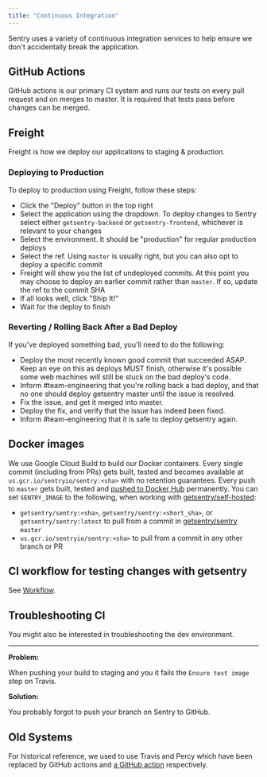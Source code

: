 ```yaml
---
title: "Continuous Integration"
---
```


Sentry uses a variety of continuous integration services to help ensure we don't
accidentally break the application.

## GitHub Actions

GitHub actions is our primary CI system and runs our tests on every pull request and on merges to master. It is required that tests pass before changes can be merged.

## Freight

Freight is how we deploy our applications to staging & production.

### Deploying to Production

To deploy to production using Freight, follow these steps:

- Click the "Deploy" button in the top right
- Select the application using the dropdown. To deploy changes to Sentry select either `getsentry-backend` or `getsentry-frontend`, whichever is relevant to your changes
- Select the environment. It should be "production" for regular production deploys
- Select the ref. Using `master` is usually right, but you can also opt to deploy a specific commit
- Freight will show you the list of undeployed commits. At this point you may choose to deploy an earlier commit rather than `master`. If so, update the ref to the commit SHA
- If all looks well, click "Ship It!"
- Wait for the deploy to finish

### Reverting / Rolling Back After a Bad Deploy

If you've deployed something bad, you'll need to do the following:

- Deploy the most recently known good commit that succeeded ASAP. Keep an eye on
  this as deploys MUST finish, otherwise it's possible some web machines will
  still be stuck on the bad deploy's code.
- Inform #team-engineering that you're rolling back a bad deploy, and that no
  one should deploy getsentry master until the issue is resolved.
- Fix the issue, and get it merged into master.
- Deploy the fix, and verify that the issue has indeed been fixed.
- Inform #team-engineering that it is safe to deploy getsentry again.

## Docker images

We use Google Cloud Build to build our Docker containers. Every single commit (including from PRs) gets built, tested and becomes available at `us.gcr.io/sentryio/sentry:<sha>` with no retention guarantees. Every push to `master` gets built, tested and [pushed to Docker Hub](https://hub.docker.com/r/getsentry/sentry/tags) permanently. You can set `SENTRY_IMAGE` to the following, when working with [getsentry/self-hosted](https://github.com/getsentry/self-hosted):

* `getsentry/sentry:<sha>`, `getsentry/sentry:<short_sha>`, or `getsentry/sentry:latest` to pull from a commit in [getsentry/sentry](https://github.com/getsentry/sentry) `master`
* `us.gcr.io/sentryio/sentry:<sha>` to pull from a commit in any other branch or PR


## CI workflow for testing changes with getsentry

See [Workflow](/workflow/).

## Troubleshooting CI

You might also be interested in <Link to="/environment/#troubleshooting">troubleshooting the dev environment</Link>.

---

**Problem:**

When pushing your build to staging and you it fails the `Ensure test image` step on Travis.

**Solution:**

You probably forgot to push your branch on Sentry to GitHub.

## Old Systems

For historical reference, we used to use Travis and Percy which have been replaced by GitHub actions and [a GitHub action](https://github.com/getsentry/action-visual-snapshot) respectively.
